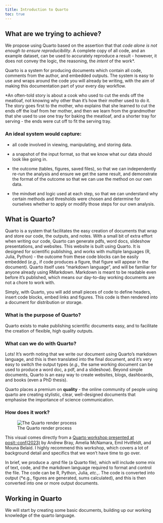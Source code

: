 ```yaml
---
title: Introduction to Quarto
toc: true
---
```


## What are we trying to achieve? 

We propose using Quarto based on the assertion that that *code alone is not enough to ensure reproducibility*. A complete copy of all code, and an example dataset, can be used to accurately reproduce a result - however, it does not convey the logic, the reasoning, the *intent* of the work\*. 

Quarto is a system for producing documents which contain all code, comments from the author, and embedded outputs. The system is easy to use and wraps around the code you will already be writing, with the aim of making this documentation part of your every day workflow. 



\*An often-told story is about a cook who used to cut the ends off the meatloaf, not knowing why other than it's how their mother used to do it. The story goes first to the mother, who explains that she learned to cut the ends off the loaf from her mother, and then we learn from the grandmother that she used to use one tray for baking the meatloaf, and a shorter tray for serving - the ends were cut off to fit the serving tray. 

### An ideal system would capture:

- all code involved in viewing, manipulating, and storing data.

- a snapshot of the input format, so that we know what our data should look like going in.

- the outcome (tables, figures, saved files), so that we can independently re-run the analysis and ensure we get the same result, and demonstrate the format of the outcome so that we can use the method on our own data.

- the mindset and logic used at each step, so that we can understand why certain methods and thresholds were chosen and determine for ourselves whether to apply or modify those steps for our own analysis. 



## What is Quarto?

Quarto is a system that facilitates the easy creation of documents that wrap and store our code, the outputs, and notes. With a small bit of extra effort when writing our code, Quarto can generate pdfs, word docs, slideshow presentations, and websites. This website is built using Quarto. It is designed for scientific publishing, and works with multiple languages (R, Julia, Python) - the outcome from these code blocks can be easily embedded (*e.g.,* if code produces a figure, that figure will appear in the document). Quarto itself uses "markdown language", and will be familiar for anyone already using RMarkdown. Markdown is meant to be readable even before it's published, which means our day-to-day working documents are not a chore to work with.

Simply, with Quarto, you will add small pieces of code to define headers, insert code blocks, embed links and figures. This code is then rendered into a document for distribution or storage. 

### What is the purpose of Quarto? 

Quarto exists to make publishing scientific documents easy, and to facilitate the creation of flexible, high quality outputs. 

### What can we do with Quarto? 

Lots! It's worth noting that we write our document using Quarto's markdown language, and this is then translated into the final document, and it's very easy to switch the output types (*e.g.,* the same working document can be used to produce a word doc, a pdf, and a slideshow). Beyond simple documents, Quarto is an easy way to create websites, blogs, dashboards, and books (even a PhD thesis). 

Quarto places a premium on **quality** - the online community of people using quarto are creating stylistic, clear, well-designed documents that emphasise the importance of science communication. 

### How does it work? 

![The Quarto render process](figures/quartoRender.png)

This visual comes directly from a [Quarto workshop presented at posit::conf(2023)](https://posit-conf-2023.github.io/quarto-r/) by Andrew Bray, Amelia McNamara, Emil Hvitfeldt, and Mouna Belaid. I highly recommend this workshop, which covers a lot of background detail and specifics that we won't have time to go over. 

In brief, we produce a .qmd file (a Quarto file), which will include some mix of text, code, and the markdown language required to format and control the file. The code can be R, Python, Julia, *etc.,*. The code is converted into output (*e.g., figures are generated, sums calculated), and this is then converted into one or more output documents. 

## Working in Quarto

We will start by creating some basic documents, building up our working knowledge of the quarto language. 